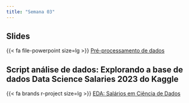 ```yaml
---
title: "Semana 03"
---
```



## Slides

{{< fa file-powerpoint size=lg >}} [Pré-processamento de dados](/aulas/Pre_processamento/pre_processamento.html "Pré-processamento"){aria-label="Pré-processamento"}


## Script análise de dados: Explorando a base de dados **Data Science Salaries 2023** do **Kaggle**

{{< fa brands r-project size=lg >}} [EDA: Salários em Ciência de Dados](/analise_dados/data_science.html "Script análise de dados"){aria-label="Script análise de dados"}